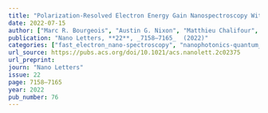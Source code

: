 ```yaml
---
title: "Polarization-Resolved Electron Energy Gain Nanospectroscopy With Phase-Structured Electron Beams"
date: 2022-07-15
author: ["Marc R. Bourgeois", "Austin G. Nixon", "Matthieu Chalifour", "Elliot K. Beutler", "David J. Masiello"]
publication: "Nano Letters, **22**, _7158–7165_  (2022)"
categories: ["fast_electron_nano-spectroscopy", "nanophotonics-quantum_optics"]
url_source: https://pubs.acs.org/doi/10.1021/acs.nanolett.2c02375
url_preprint: 
journ: "Nano Letters"
issue: 22
page: 7158–7165
year: 2022
pub_number: 76
---
```

